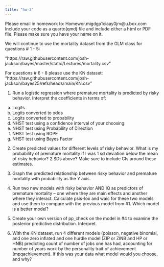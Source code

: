```yaml
---
title: "hw-3"
---
```


Please email in homework to: Homewor.migdgp1ciaay0jrv@u.box.com Include your code as a quarto(qmd) file and include either a html or PDF file. Please make sure you have your name on it. 

We will continue to use the mortality dataset from the GLM class for questions # 1 - 5: 

"https://raw.githubusercontent.com/josh-jackson/bayes/master/static/Lectures/mortality.csv"

For questions # 6 - 8 please use the KN dataset: 
"https://raw.githubusercontent.com/josh-jackson/bayes25/refs/heads/main/KN.csv"


1.  Run a logistic regression where premature mortality is predicted by risky behavior. Interpret the coefficients in terms of:

a.  Logits
b.  Logits converted to odds
c.  Logits converted to probability
d.  NHST test using a confidence interval of your choosing
e.  NHST test using Probability of Direction
f.  NHST test using ROPE
g.  NHST test using Bayes Factor

2.  Create predicted values for different levels of risky behavior. What is my probability of premature mortality if I was 1 sd deviation below the mean of risky behavior? 2 SDs above? Make sure to include CIs around these estimates.

3.  Graph the predicted relationship between risky behavior and premature mortality with probability as the Y axis.

4.  Run two new models with risky behavior AND IQ as predictors of premature mortality -- one where they are main effects and another where they interact. Calculate psis-loo and waic for these two models and use them to compare with the previous model from #1. Which model is a better model?

5.  Create your own version of pp_check on the model in #4 to examine the posterior predictive distribution. Interpret.

6. With the KN dataset, run 4 different models (poisson, negative binomial, and one zero inflated and one hurdle model (ZIP or ZINB and HP or HNB) predicting count of number of jobs one has had, accounting for number of years work by the personality trait of achievement (mpqachievement). If this was your data what model would you choose, and why?

